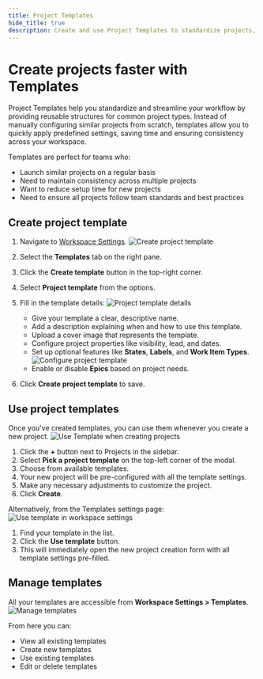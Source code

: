```yaml
---
title: Project Templates
hide_title: true
description: Create and use Project Templates to standardize projects, save setup time, and ensure consistency across your workspace with predefined settings.
---
```



<div className="tag-wrapper">
 <h1>Create projects faster with Templates</h1>
 <Tags 
  tags={[ 
    { name: "Business", additionalClass: "business" }
  ]} 
 />
</div>

Project Templates help you standardize and streamline your workflow by providing reusable structures for common project types. Instead of manually configuring similar projects from scratch, templates allow you to quickly apply predefined settings, saving time and ensuring consistency across your workspace.

Templates are perfect for teams who:

- Launch similar projects on a regular basis
- Need to maintain consistency across multiple projects
- Want to reduce setup time for new projects
- Need to ensure all projects follow team standards and best practices

## Create project template

1. Navigate to [Workspace Settings](https://docs.plane.so/core-concepts/workspaces/overview#workspace-settings).
    ![Create project template](https://media.docs.plane.so/templates/create-project-template.webp#center)
2. Select the **Templates** tab on the right pane.
3. Click the **Create template** button in the top-right corner.
4. Select **Project template** from the options.
5. Fill in the template details:
    ![Project template details](https://media.docs.plane.so/templates/project-template-details.webp#center)
    - Give your template a clear, descriptive name.
    - Add a description explaining when and how to use this template.
    - Upload a cover image that represents the template.
    - Configure project properties like visibility, lead, and dates.
    - Set up optional features like **States**, **Labels**, and **Work Item Types**.
    ![Configure project template](https://media.docs.plane.so/templates/configure-project-template.webp#center)
    - Enable or disable **Epics** based on project needs.
    
6. Click **Create project template** to save.

## Use project templates

Once you've created templates, you can use them whenever you create a new project.
![Use Template when creating projects](https://media.docs.plane.so/templates/use-template-projects.webp#center)

1. Click the **+** button next to Projects in the sidebar.
2. Select **Pick a project template** on the top-left corner of the modal.
3. Choose from available templates.
4. Your new project will be pre-configured with all the template settings.
5. Make any necessary adjustments to customize the project.
6. Click **Create**.

Alternatively, from the Templates settings page:
![Use template in workspace settings](https://media.docs.plane.so/templates/use-template.webp#center)

1. Find your template in the list.
2. Click the **Use template** button.
3. This will immediately open the new project creation form with all template settings pre-filled.

## Manage templates
All your templates are accessible from **Workspace Settings > Templates**. 
![Manage templates](https://media.docs.plane.so/templates/manage-templates.webp#center)

From here you can:
- View all existing templates
- Create new templates
- Use existing templates
- Edit or delete templates
